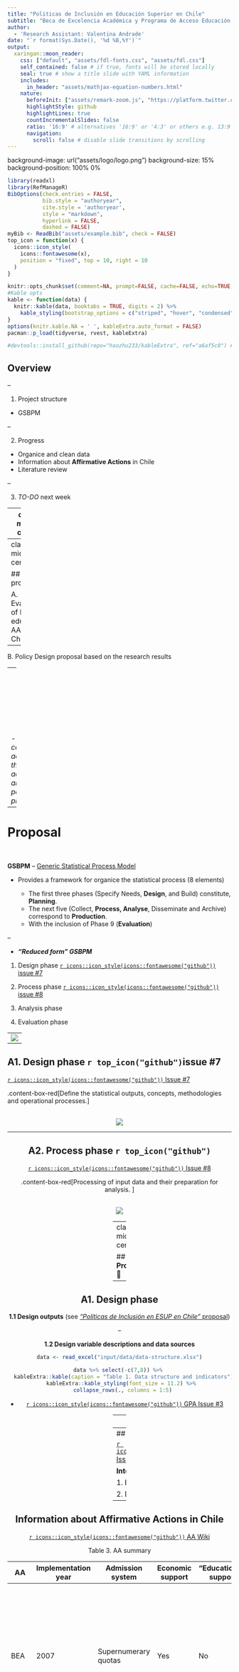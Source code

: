 ```yaml
---
title: "Politicas de Inclusión en Educación Superior en Chile"
subtitle: "Beca de Excelencia Académica y Programa de Acceso Educación Superior"
author:
  - 'Research Assistant: Valentina Andrade'
date: "`r format(Sys.Date(), '%d %B,%Y')`"
output:
  xaringan::moon_reader:
    css: ["default", "assets/fdl-fonts.css", "assets/fdl.css"]
    self_contained: false # if true, fonts will be stored locally
    seal: true # show a title slide with YAML information
    includes:
      in_header: "assets/mathjax-equation-numbers.html"
    nature:
      beforeInit: ["assets/remark-zoom.js", "https://platform.twitter.com/widgets.js"]
      highlightStyle: github
      highlightLines: true
      countIncrementalSlides: false
      ratio: '16:9' # alternatives '16:9' or '4:3' or others e.g. 13:9
      navigation:
        scroll: false # disable slide transitions by scrolling
---
```

background-image: url("assets/logo/logo.png")
background-size: 15%
background-position: 100% 0%

```r
library(readxl)
library(RefManageR)
BibOptions(check.entries = FALSE, 
           bib.style = "authoryear", 
           cite.style = 'authoryear', 
           style = "markdown",
           hyperlink = FALSE, 
           dashed = FALSE)
myBib <- ReadBib("assets/example.bib", check = FALSE)
top_icon = function(x) {
  icons::icon_style(
    icons::fontawesome(x),
    position = "fixed", top = 10, right = 10
  )
}

knitr::opts_chunk$set(comment=NA, prompt=FALSE, cache=FALSE, echo=TRUE, results='asis', message = F, warning = F)
#Kable opts
kable <- function(data) {
  knitr::kable(data, booktabs = TRUE, digits = 2) %>% 
    kable_styling(bootstrap_options = c("striped", "hover", "condensed", "responsive"), latex_options =c("striped", "scale_down"),  full_width = T)
}
options(knitr.kable.NA = ' ', kableExtra.auto_format = FALSE)
pacman::p_load(tidyverse, rvest, kableExtra)

#devtools::install_github(repo="haozhu233/kableExtra", ref="a6af5c0") #para collapse rows
```

## Overview 

--

1. Project structure

  - GSBPM

--

2. Progress

  - Organice and clean data
  - Information about **Affirmative Actions** in Chile
  - Literature review
  
--

3. *TO-DO* next week

---
class: middle center 

## **1. Project structure**

---
class: middle center 

## Output products

A. Evaluation of higher education AAs in Chile

--

B. Policy Design proposal based on the research results

--
<br><br><br><br><br><br><br>

- *How can we achieve these academic and policy products?*

---

# Proposal

<br>

**GSBPM** – [Generic Statistical Process Model](https://statswiki.unece.org/display/GSBPM/GSBPM+v5.1)


- Provides a framework for organice the statistical process (8 elements)
  
  - The first three phases (Specify Needs, **Design**, and Build) constitute, **Planning**.
  - The next five (Collect, **Process, Analyse**, Disseminate and Archive) correspond to **Production**.
  - With the inclusion of Phase 9 (**Evaluation**)


--

- ***"Reduced form" GSBPM***

1. Design phase [`r icons::icon_style(icons::fontawesome("github"))` issue #7](https://github.com/hbaraho/cuposBEA/issues/7)

2. Process phase [`r icons::icon_style(icons::fontawesome("github"))` issue #8](https://github.com/hbaraho/cuposBEA/issues/8)

3. Analysis phase 

4. Evaluation phase


---
![](input/img/figure1.png)
---

## A1. Design phase `r top_icon("github")`issue #7

[`r icons::icon_style(icons::fontawesome("github"))` Issue #7](https://github.com/hbaraho/cuposBEA/issues/7)

.content-box-red[Define the statistical outputs, concepts, methodologies and operational processes.]

<br>
<center>

![](https://user-images.githubusercontent.com/56052549/188323587-1a8754ad-9a6d-487f-ac4a-03a0ec52b3a9.png)
<center>

---

## A2. Process phase `r top_icon("github")`

[`r icons::icon_style(icons::fontawesome("github"))` Issue #8](https://github.com/hbaraho/cuposBEA/issues/8)

.content-box-red[Processing of input data and their preparation for analysis. 
]

<br>
<center>

![](https://user-images.githubusercontent.com/56052549/188322464-3adfbeca-a070-4321-9219-f4576bd12414.png)
<center>

---
class: middle center 

## **2. Progress 🚀**

---

## A1. Design phase

**1.1 Design outputs** (see [*"Políticas de Inclusión en ESUP en Chile"* proposal](https://www.dropbox.com/s/722fazlxm738rxs/propuesta_SUA.pdf?dl=0))

--

**1.2 Design variable descriptions and data sources**

```r
data <- read_excel("input/data/data-structure.xlsx")

data %>% select(-c(7,8)) %>% 
  kableExtra::kable(caption = "Table 1. Data structure and indicators") %>%
  kableExtra::kable_styling(font_size = 11.2) %>% 
  collapse_rows(., columns = 1:5)
```

- [`r icons::icon_style(icons::fontawesome("github"))` GPA Issue #3](https://github.com/hbaraho/cuposBEA/issues/3)

---
## A1. Design phase

**1.3 Design collection**

```r
data <- read_excel("input/data/data-structure.xlsx", sheet = 2)

data %>% select(-c(7,8)) %>% 
  kableExtra::kable(caption = "Table 2. Actual data") %>%
  kableExtra::kable_styling(font_size = 11) %>% 
  collapse_rows(., columns = 1:5) %>% 
  row_spec(which(data$Method == "Scrapping"), bold = T, color = "white", background = "red") %>% 
    row_spec(which(data$Coverage %in% c("2010-2020", "2012-2021")), bold = T, color = "white", background = "lightblue")
```
---
## A2. Process phase

[`r icons::icon_style(icons::fontawesome("github"))` Issue #8](https://github.com/hbaraho/cuposBEA/issues/8)

**Integrate data**

1. Explore data

2. Descriptive statistics
---

##  Information about **Affirmative Actions** in Chile

[`r icons::icon_style(icons::fontawesome("github"))` AA Wiki](https://github.com/hbaraho/cuposBEA/wiki/Acciones-afirmativas-en-ESUP-en-Chile)

<center>Table 3. AA summary <center>

| AA | Implementation year | Admission system                                                                        | Economic support | "Educational" support                  | Eligibility factors |   
|----------|----------------------------|-------------------------------------------------------------------------------------------|------------------|---------------------------------| --------------------------------------------|
| BEA      | 2007                  | Supernumerary quotas       | Yes               | No                              |  Distinguished academic performance (10% of the best high school graduates), being on the waiting list, coming from public and subsidized schools, socioeconomic level (I to IV quintile).
| PACE     | 2014                     | Supernumerary quotas | No               | In high school and college | Ranking score of the adhering establishment (<= 863) and attendance to the preparation programs.  |
|          |                            |                                                                                           |                  |                                 |


.footnote[
**Information request to Subsecretaría de Educación**
]

---
## Literature review

.blockquote[
### `r icons::fontawesome("comment-dots")` Eficency hypothesis

- AA (...) harm target students by placing them in schools for which they are ill-prepared (**mismatch theory**) 

]

.pull-right[

.small[
]
.blockquote[
### `r icons::fontawesome("location-arrow")` Test
- Comparision BEA - PACE

]

]

---
## Literature review

.blockquote[
### `r icons::fontawesome("comment-dots")` Eficency hypothesis

- Access to alternative high private schools: displaced individuals have to access to alternative high quality colleges 

]

.pull-right[

.small[
]
.blockquote[
### `r icons::fontawesome("question")` Questions
- Evolution of private universities in Chile
- Distinction between public and private universities, traditional, CRUCH, G9 **to capture high quality and competitive institutions.** 

]

]
---
class: middle center

## **3. Questions and *TO-DO list***

---
## Questions 

1. About data files

--

2. GPA data

--

3. PACE in SUA

---
## Data tables `r top_icon("table")`

.font80[
```r
library("DT"); library("dplyr")
iris %>% 
  DT::datatable(class = "compact", rownames = FALSE, extensions = "Buttons",
                options = list(dom = 'tBp', buttons = c("csv","excel"), 
                               pageLength = 8)) %>% 
  DT::formatRound(1:4, digits = 1) 
```
]

---
class: fdl-black
background-image: url("assets/logo/logo-blanco.png")
background-size: 15%
background-position: 100% 0%

# ¡Gracias!

.pull-right[.pull-down[

<a href="mailto:valentinaandrade@uchile.cl">
.white[`r icons::icon_style(icons::fontawesome("paper-plane"), fill = "white")` valentinaandrade@uchile.cl]
</a>

<a href="https://valentinaandrade.netlify.app/">
.white[`r icons::icon_style(icons::fontawesome("link"), fill = "white")` https://valentinaandrade.netlify.app/]
</a>

<a href="https://github.com/valentinaandrade">
.white[`r icons::icon_style(icons::fontawesome("github"), fill = "white")` @valentinaandrade]
</a>

  <a href="http://github.com/github.com/hbaraho/cuposBEA/">
  .white[`r icons::icon_style(icons::fontawesome("github"), fill = "white")` @cuposBEA]
  </a>

<br><br><br>

]]

.pull-left.white.middle[
**Políticas de Inclusión en Educación Superior en Chile** - BEA y PACE]
